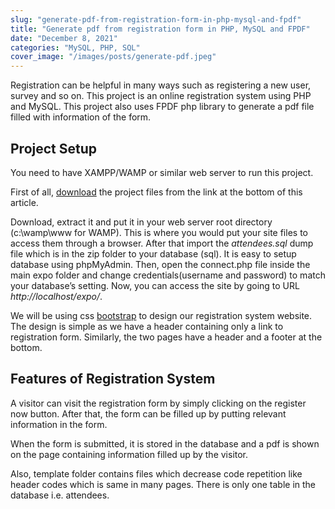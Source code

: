 ```yaml
---
slug: "generate-pdf-from-registration-form-in-php-mysql-and-fpdf"
title: "Generate pdf from registration form in PHP, MySQL and FPDF"
date: "December 8, 2021"
categories: "MySQL, PHP, SQL"
cover_image: "/images/posts/generate-pdf.jpeg"
---
```


Registration can be helpful in many ways such as registering a new user, survey and so on. This project is an online registration system using PHP and MySQL. This project also uses FPDF php library to generate a pdf file filled with information of the form.

## Project Setup

You need to have XAMPP/WAMP or similar web server to run this project.

First of all, [download](https://u.pcloud.link/publink/show?code=XZIE5NXZ8cro9tLEncyb1aOOsUS0Rml4K0dV) the project files from the link at the bottom of this article.

Download, extract it and put it in your web server root directory (c:\wamp\www for WAMP). This is where you would put your site files to access them through a browser. After that import the _attendees.sql_ dump file which is in the zip folder to your database (sql). It is easy to setup database using phpMyAdmin. Then, open the connect.php file inside the main expo folder and change credentials(username and password) to match your database’s setting. Now, you can access the site by going to URL _http://localhost/expo/_.

We will be using css [bootstrap](https://getbootstrap.com/) to design our registration system website. The design is simple as we have a header containing only a link to registration form. Similarly, the two pages have a header and a footer at the bottom.

## Features of Registration System

A visitor can visit the registration form by simply clicking on the register now button. After that, the form can be filled up by putting relevant information in the form.

When the form is submitted, it is stored in the database and a pdf is shown on the page containing information filled up by the visitor.

Also, template folder contains files which decrease code repetition like header codes which is same in many pages. There is only one table in the database i.e. attendees.
